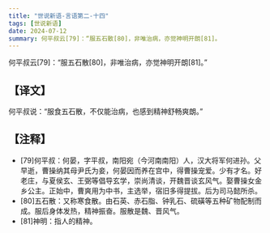 ```yaml
---
title: "世说新语-言语第二-十四"
tags: [世说新语]
date: 2024-07-12
summary: 何平叔云[79]：“服五石散[80]，非唯治病，亦觉神明开朗[81]。
---
```


何平叔云[79]：“服五石散[80]，非唯治病，亦觉神明开朗[81]。”

## 【译文】

何平叔说：“服食五石散，不仅能治病，也感到精神舒畅爽朗。”

## 【注释】

- [79]何平叔：何晏，字平叔，南阳宛（今河南南阳）人，汉大将军何进孙。父早逝，曹操纳其母尹氏为妾，何晏因而养在宫中，得曹操宠爱。少有才名。好老庄，与夏侯玄、王弼等倡导玄学，崇尚清谈，开魏晋谈玄风气。娶曹操女金乡公主。正始中，曹爽用为中书，主选举，宿旧多得提拔。后为司马懿所杀。
- [80]五石散：又称寒食散。由石英、赤石脂、钟乳石、硫磺等五种矿物配制而成。服后身体发热，精神振奋。服散是魏、晋风气。
- [81]神明：指人的精神。
